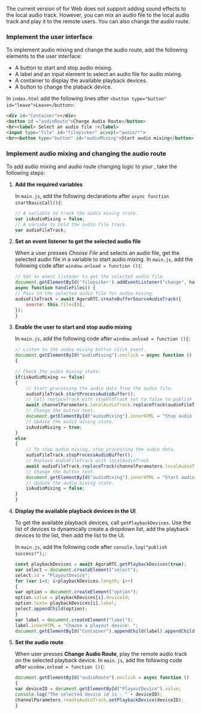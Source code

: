 <PlatformWrapper platform="web">

The current version of <Vpd k="SDK" /> for Web does not support adding sound effects to the local audio track. However, you can mix an audio file to the local audio track and play it to the remote users. You can also change the audio route.

### Implement the user interface

To implement audio mixing and change the audio route, add the following elements to the user interface:

* A button to start and stop audio mixing.
* A label and an input element to select an audio file for audio mixing.
* A container to display the available playback devices.
* A button to change the plaback device.

In `index.html` add the following lines after `<button type="button" id="leave">Leave</button>`:

```html
<div id="Container"></div>
<button id ="audioRoute">Change Audio Route</button>
<br><label> Select an audio file :</label>
<input type="file" id="filepicker" accept="audio/*">
<br><button type="button" id="audioMixing">Start audio mixing</button>
```

### Implement audio mixing and changing the audio route

To add audio mixing and audio route changing logic to your <Vpl k="CLIENT" />, take the following steps:

1. **Add the required variables**

    In `main.js`, add the following declarations after `async function startBasicCall(){`:

    ```javascript
    // A variable to track the audio mixing state.
    var isAudioMixing = false;
    // A variabe to hold the audio file track.
    var audioFileTrack;
    ```

1. **Set an event listener to get the selected audio file**

    When a user presses *Choose File* and selects an audio file, get the selected audio file in a variable to start audio mixing. In `main.js`, add the following code after `window.onload = function (){`:

    ```javascript
    // Set an event listener to get the selected audio file.
    document.getElementById('filepicker').addEventListener("change", handleFiles, false);
    async function handleFiles() {
    // Pass in the selected audio file for audio mixing.
    audioFileTrack = await AgoraRTC.createBufferSourceAudioTrack({
        source: this.files[0],
    });
    }
    ```

1. **Enable the user to start and stop audio mixing**

    In `main.js`, add the following code after `window.onload = function (){`:

    ```javascript
    // Listen to the audio mixing button click event.
    document.getElementById("audioMixing").onclick = async function ()
    {

    // Check the audio mixing state.
    if(isAudioMixing == false)
    {
        // Start processing the audio data from the audio file.
        audioFileTrack.startProcessAudioBuffer();
        // Call replaceTrack with stopOldTrack set to false to publish audioFileTrack and localAudioTrack together.
        await channelParameters.localAudioTrack.replaceTrack(audioFileTrack, false);
        // Change the button text.
        document.getElementById("audioMixing").innerHTML = "Stop audio mixing";
        // Update the audio mixing state.
        isAudioMixing = true;
    }
    else
    {
        // To stop audio mixing, stop processing the audio data.
        audioFileTrack.stopProcessAudioBuffer();
        // Replace audioFileTrack with localAudioTrack
        await audioFileTrack.replaceTrack(channelParamaters.localAudioTrack, true);
        // Change the button test.
        document.getElementById("audioMixing").innerHTML = "Start audio mixing";
        // Update the audio mixing state.
        isAudioMixing = false;
    }
    }
    ```

1. **Display the available playback devices in the UI**

    To get the available playback devices, call `getPlaybackDevices`. Use the list of devices to  dynamically create a dropdown list, add the playback devices to the list, then add the list to the UI.

    In `main.js`, add the following code after `console.log("publish success!");`:

    ```javascript
    const playbackDevices = await AgoraRTC.getPlaybackDevices(true);
    var select = document.createElement("select");
    select.id = "PlayoutDevice";
    for (var i=0; i<playbackDevices.length; i++)
    {
    var option = document.createElement("option");
    option.value = playbackDevices[i].deviceId;
    option.text= playbackDevices[i].label;
    select.appendChild(option);
    }
    var label = document.createElement("label");
    label.innerHTML = "Choose a playout device: ";
    document.getElementById("Container").appendChild(label).appendChild(select);
    ```

1. **Set the audio route**

    When user presses **Change Audio Route**, play the remote audio track on the selected playback device. In `main.js`, add the following code after `window.onload = function (){`:

    ```javascript
    document.getElementById("audioRoute").onclick = async function ()
    {
    var deviceID = document.getElementById("PlayoutDevice").value;
    console.log("The selected device id is : " + deviceID);
    channelParameters.remoteAudioTrack.setPlaybackDevice(deviceID);
    }
    ```

</PlatformWrapper>
